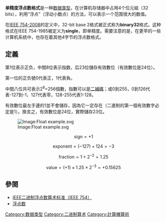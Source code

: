 {{unreferenced|time=2014-12-19}}
{{Floating-point}}

'''单精度浮点数格式'''是一种[[数据类型|数据类型]]，在计算机存储器中占用4个位元組（32 bits），利用“浮点”（浮动小数点）的方法，可以表示一个范围很大的数值。

在[[IEEE_754|IEEE 754-2008]]的定义中，32-bit base 2格式被正式称为'''binary32'''格式。这种格式在IEEE 754-1985被定义为'''single'''，即单精度。需要注意的是，在更早的一些计算机系统中，也存在着其他4字节的浮点数格式。

==定義==
第1位表示正负，中間8位表示指数，后23位儲存有效數位（有效數位是24位）。

第一位的正负號0代表正，1代表負。

中間八位共可表示2<sup>8</sup>=256個數，指數可以是[[二補碼|二補碼]]；或0到255，0到126代表-127到-1，127代表零，128-255代表1-128。

有效數位最左手邊的1並不會儲存，因為它一定存在（二進制的第一個有效數字必定是1）。換言之，有效數位是24位，實際儲存23位。

[[Image:Float_example.svg|Image:Float example.svg]]
:<math>\text{sign} = +1 </math> 
:<math>\text{exponent} = (-127) +124 = -3</math>
:<math>\text{fraction} = 1 + 2^{-2} = 1.25 </math> 
:<math>\text{value} = (+1)  \times 1.25 \times 2^{-3} = +0.15625 </math>



== 參閱 ==
* [[IEEE_754|IEEE二进制浮点数算术标准（IEEE 754）]]
* [[浮点数|浮点数]]

{{数据类型}}
{{计算机小作品}}
[[Category:数据类型|Category:数据类型]]
[[Category:二进制算术|Category:二进制算术]]
[[Category:計算機算術|Category:計算機算術]]